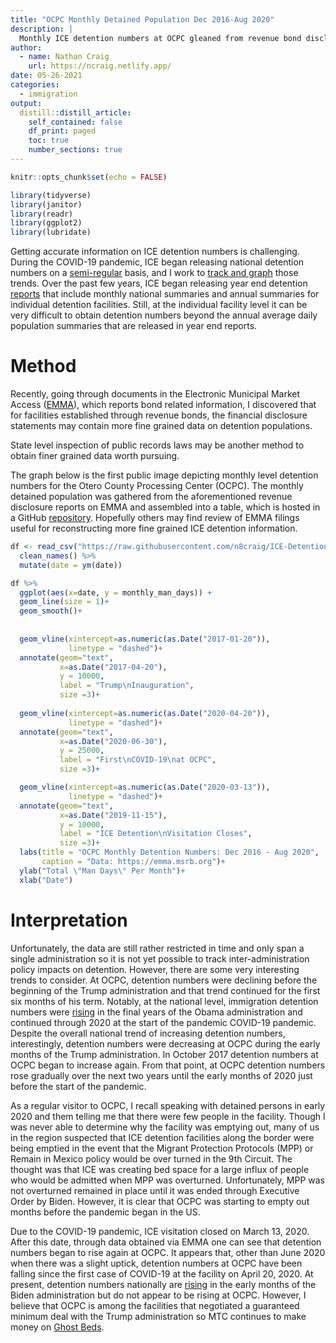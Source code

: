 ```yaml
---
title: "OCPC Monthly Detained Population Dec 2016-Aug 2020"
description: |
  Monthly ICE detention numbers at OCPC gleaned from revenue bond disclosure reports, a lesson in following the money.
author:
  - name: Nathan Craig
    url: https://ncraig.netlify.app/
date: 05-26-2021
categories:
  - immigration
output:
  distill::distill_article:
    self_contained: false
    df_print: paged
    toc: true
    number_sections: true
---
```


```r
knitr::opts_chunk$set(echo = FALSE)
```

```r
library(tidyverse)
library(janitor)
library(readr)
library(ggplot2)
library(lubridate)
```

Getting accurate information on ICE detention numbers is challenging. During the COVID-19 pandemic, ICE began releasing national detention numbers on a [semi-regular](https://www.ice.gov/coronavirus) basis, and I work to [track and graph](https://ncraig.netlify.app/posts/2021-04-25-ice-adp/#daily-detention-numbers-during-covid-19-pandemic) those trends. Over the past few years, ICE began releasing year end detention [reports](https://www.ice.gov/detain/detention-management) that include monthly national summaries and annual summaries for individual detention facilities. Still, at the individual facility level it can be very difficult to obtain detention numbers beyond the annual average daily population summaries that are released in year end reports.

# Method

Recently, going through documents in the Electronic Municipal Market Access ([EMMA](https://emma.msrb.org)), which reports bond related information, I discovered that for facilities established through revenue bonds, the financial disclosure statements may contain more fine grained data on detention populations.

<aside>

State level inspection of public records laws may be another method to obtain finer grained data worth pursuing.

</aside>

The graph below is the first public image depicting monthly level detention numbers for the Otero County Processing Center (OCPC). The monthly detained population was gathered from the aforementioned revenue disclosure reports on EMMA and assembled into a table, which is hosted in a GitHub [repository](https://github.com/n8craig/ICE-Detention-Year-End-Reports). Hopefully others may find review of EMMA filings useful for reconstructing more fine grained ICE detention information.

```r
df <- read_csv("https://raw.githubusercontent.com/n8craig/ICE-Detention-Year-End-Reports/main/data/OCPC%20Monthly%20Population.csv") %>% 
  clean_names() %>% 
  mutate(date = ym(date))
```

```r
df %>% 
  ggplot(aes(x=date, y = monthly_man_days)) +
  geom_line(size = 1)+
  geom_smooth()+
  
  
  geom_vline(xintercept=as.numeric(as.Date("2017-01-20")),
             linetype = "dashed")+
  annotate(geom="text",
           x=as.Date("2017-04-20"),
           y = 10000,
           label = "Trump\nInauguration",
           size =3)+
  
  geom_vline(xintercept=as.numeric(as.Date("2020-04-20")),
             linetype = "dashed")+
  annotate(geom="text",
           x=as.Date("2020-06-30"),
           y = 25000,
           label = "First\nCOVID-19\nat OCPC",
           size =3)+

  geom_vline(xintercept=as.numeric(as.Date("2020-03-13")),
             linetype = "dashed")+
  annotate(geom="text",
           x=as.Date("2019-11-15"),
           y = 10000,
           label = "ICE Detention\nVisitation Closes",
           size =3)+
  labs(title = "OCPC Monthly Detention Numbers: Dec 2016 - Aug 2020",
       caption = "Data: https://emma.msrb.org")+
  ylab("Total \"Man Days\" Per Month")+
  xlab("Date")


```

# Interpretation

Unfortunately, the data are still rather restricted in time and only span a single administration so it is not yet possible to track inter-administration policy impacts on detention. However, there are some very interesting trends to consider. At OCPC, detention numbers were declining before the beginning of the Trump administration and that trend continued for the first six months of his term. Notably, at the national level, immigration detention numbers were [rising](https://ncraig.netlify.app/posts/2021-04-25-ice-adp/#annual-adp-fy1979-2021) in the final years of the Obama administration and continued through 2020 at the start of the pandemic COVID-19 pandemic. Despite the overall national trend of increasing detention numbers, interestingly, detention numbers were decreasing at OCPC during the early months of the Trump administration. In October 2017 detention numbers at OCPC began to increase again. From that point, at OCPC detention numbers rose gradually over the next two years until the early months of 2020 just before the start of the pandemic.

As a regular visitor to OCPC, I recall speaking with detained persons in early 2020 and them telling me that there were few people in the facility. Though I was never able to determine why the facility was emptying out, many of us in the region suspected that ICE detention facilities along the border were being emptied in the event that the Migrant Protection Protocols (MPP) or Remain in Mexico policy would be over turned in the 9th Circuit. The thought was that ICE was creating bed space for a large influx of people who would be admitted when MPP was overturned. Unfortunately, MPP was not overturned remained in place until it was ended through Executive Order by Biden. However, it is clear that OCPC was starting to empty out months before the pandemic began in the US.

Due to the COVID-19 pandemic, ICE visitation closed on March 13, 2020. After this date, through data obtained via EMMA one can see that detention numbers began to rise again at OCPC. It appears that, other than June 2020 when there was a slight uptick, detention numbers at OCPC have been falling since the first case of COVID-19 at the facility on April 20, 2020. At present, detention numbers nationally are [rising](https://ncraig.netlify.app/posts/2021-05-23-ice-detention-covid-19-maps/#total-detained-and-active-cases-line-plot-over-time) in the early months of the Biden administration but do not appear to be rising at OCPC. However, I believe that OCPC is among the facilities that negotiated a guaranteed minimum deal with the Trump administration so MTC continues to make money on [Ghost Beds](https://ncraig.netlify.app/posts/2021-04-28-ice-detention-guaranteed-minimums/).
